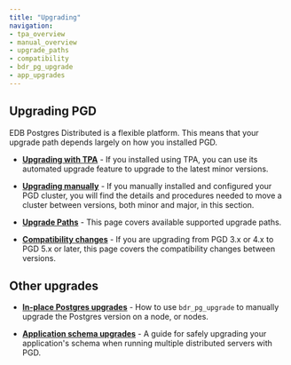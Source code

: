 ```yaml
---
title: "Upgrading"
navigation:
- tpa_overview
- manual_overview
- upgrade_paths
- compatibility
- bdr_pg_upgrade
- app_upgrades
---
```


## Upgrading PGD

EDB Postgres Distributed is a flexible platform. This means that your upgrade path depends largely on how you installed PGD.

* **[Upgrading with TPA](tpa_overview)** - If you installed using TPA, you can use its automated upgrade feature to upgrade to the latest minor versions.

* **[Upgrading manually](manual_overview)** - If you manually installed and configured your PGD cluster, you will find the details and procedures needed to move a cluster between versions, both minor and major, in this section.

* **[Upgrade Paths](upgrade_paths)** - This page covers available supported upgrade paths.

* **[Compatibility changes](compatibility)** - If you are upgrading from PGD 3.x or 4.x to PGD 5.x or later, this page covers the compatibility changes between versions.


## Other upgrades

* **[In-place Postgres upgrades](bdr_pg_upgrade)** - How to use `bdr_pg_upgrade` to manually upgrade the Postgres version on a node, or nodes.

* **[Application schema upgrades](app_upgrades)** - A guide for safely upgrading your application's schema when running multiple distributed servers with PGD.

